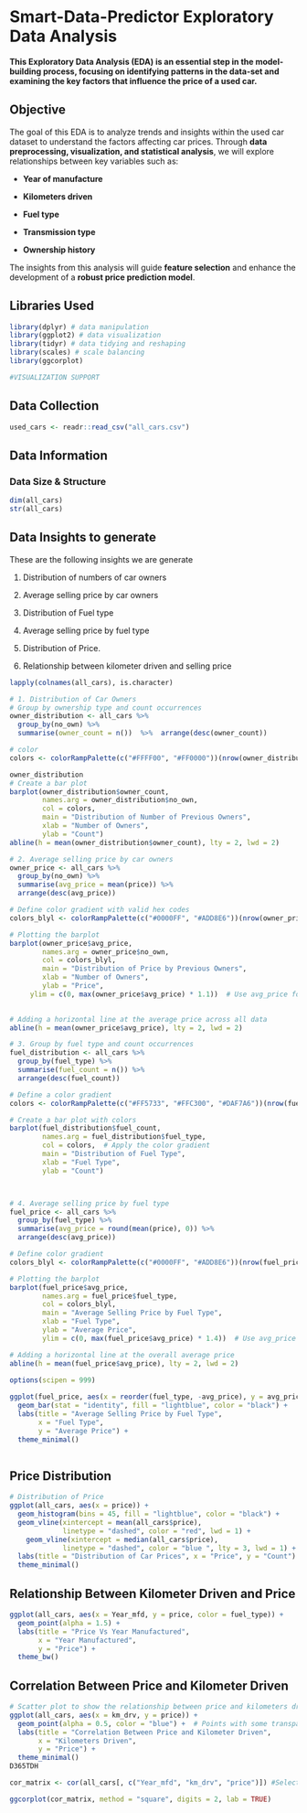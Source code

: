 # Smart-Data-Predictor Exploratory Data Analysis

**This Exploratory Data Analysis (EDA) is an essential step in the model-building process, focusing on identifying patterns in the data-set and examining the key factors that influence the price of a used car.**

## **Objective**

The goal of this EDA is to analyze trends and insights within the used car dataset to understand the factors affecting car prices. Through **data preprocessing, visualization, and statistical analysis**, we will explore relationships between key variables such as:

-   **Year of manufacture**

-   **Kilometers driven**

-   **Fuel type**

-   **Transmission type**

-   **Ownership history**

The insights from this analysis will guide **feature selection** and enhance the development of a **robust price prediction model**.

## Libraries Used

```r
library(dplyr) # data manipulation
library(ggplot2) # data visualization
library(tidyr) # data tidying and reshaping
library(scales) # scale balancing
library(ggcorplot)
```

```r
#VISUALIZATION SUPPORT

```

## Data Collection

```r
used_cars <- readr::read_csv("all_cars.csv") 
```

## Data Information

### Data Size & Structure

```r
dim(all_cars)
str(all_cars)

```

## Data Insights to generate

These are the following insights we are generate

1.  Distribution of numbers of car owners

2.  Average selling price by car owners

3.  Distribution of Fuel type

4.  Average selling price by fuel type

5.  Distribution of Price.

6.  Relationship between kilometer driven and selling price

```r
lapply(colnames(all_cars), is.character)
```

```r
# 1. Distribution of Car Owners
# Group by ownership type and count occurrences
owner_distribution <- all_cars %>%
  group_by(no_own) %>%
  summarise(owner_count = n())  %>%  arrange(desc(owner_count))

# color
colors <- colorRampPalette(c("#FFFF00", "#FF0000"))(nrow(owner_distribution))

owner_distribution
# Create a bar plot
barplot(owner_distribution$owner_count, 
        names.arg = owner_distribution$no_own, 
        col = colors,
        main = "Distribution of Number of Previous Owners",
        xlab = "Number of Owners",
        ylab = "Count")
abline(h = mean(owner_distribution$owner_count), lty = 2, lwd = 2)


```

```r
# 2. Average selling price by car owners 
owner_price <- all_cars %>%
  group_by(no_own) %>%
  summarise(avg_price = mean(price)) %>%
  arrange(desc(avg_price))

# Define color gradient with valid hex codes
colors_blyl <- colorRampPalette(c("#0000FF", "#ADD8E6"))(nrow(owner_price))

# Plotting the barplot
barplot(owner_price$avg_price, 
        names.arg = owner_price$no_own, 
        col = colors_blyl,
        main = "Distribution of Price by Previous Owners",
        xlab = "Number of Owners",
        ylab = "Price",
     ylim = c(0, max(owner_price$avg_price) * 1.1))  # Use avg_price for y-axis limit
 

# Adding a horizontal line at the average price across all data
abline(h = mean(owner_price$avg_price), lty = 2, lwd = 2)


```

```r

# 3. Group by fuel type and count occurrences
fuel_distribution <- all_cars %>%
  group_by(fuel_type) %>%
  summarise(fuel_count = n()) %>%
  arrange(desc(fuel_count))

# Define a color gradient
colors <- colorRampPalette(c("#FF5733", "#FFC300", "#DAF7A6"))(nrow(fuel_distribution))

# Create a bar plot with colors
barplot(fuel_distribution$fuel_count, 
        names.arg = fuel_distribution$fuel_type,
        col = colors,  # Apply the color gradient
        main = "Distribution of Fuel Type",
        xlab = "Fuel Type",
        ylab = "Count")




```

```r
# 4. Average selling price by fuel type 
fuel_price <- all_cars %>%
  group_by(fuel_type) %>%
  summarise(avg_price = round(mean(price), 0)) %>%
  arrange(desc(avg_price))

# Define color gradient
colors_blyl <- colorRampPalette(c("#0000FF", "#ADD8E6"))(nrow(fuel_price))

# Plotting the barplot
barplot(fuel_price$avg_price, 
        names.arg = fuel_price$fuel_type, 
        col = colors_blyl,
        main = "Average Selling Price by Fuel Type",
        xlab = "Fuel Type",
        ylab = "Average Price",
        ylim = c(0, max(fuel_price$avg_price) * 1.4))  # Use avg_price for y-axis limit

# Adding a horizontal line at the overall average price
abline(h = mean(fuel_price$avg_price), lty = 2, lwd = 2)

options(scipen = 999)
  
ggplot(fuel_price, aes(x = reorder(fuel_type, -avg_price), y = avg_price)) + 
  geom_bar(stat = "identity", fill = "lightblue", color = "black") +
  labs(title = "Average Selling Price by Fuel Type", 
       x = "Fuel Type", 
       y = "Average Price") +
  theme_minimal()



```

## Price Distribution

```r
# Distribution of Price
ggplot(all_cars, aes(x = price)) + 
  geom_histogram(bins = 45, fill = "lightblue", color = "black") +
  geom_vline(xintercept = mean(all_cars$price), 
             linetype = "dashed", color = "red", lwd = 1) +
    geom_vline(xintercept = median(all_cars$price), 
             linetype = "dashed", color = "blue ", lty = 3, lwd = 1) +
  labs(title = "Distribution of Car Prices", x = "Price", y = "Count") +
  theme_minimal()

```

## Relationship Between Kilometer Driven and Price

```r
ggplot(all_cars, aes(x = Year_mfd, y = price, color = fuel_type)) +
  geom_point(alpha = 1.5) +
  labs(title = "Price Vs Year Manufactured",
       x = "Year Manufactured",
       y = "Price") +
  theme_bw()
```

## Correlation Between Price and Kilometer Driven

```r
# Scatter plot to show the relationship between price and kilometers driven
ggplot(all_cars, aes(x = km_drv, y = price)) + 
  geom_point(alpha = 0.5, color = "blue") +  # Points with some transparency
  labs(title = "Correlation Between Price and Kilometer Driven",
       x = "Kilometers Driven",
       y = "Price") +
  theme_minimal()
D365TDH
```

```r
cor_matrix <- cor(all_cars[, c("Year_mfd", "km_drv", "price")]) #Select numerical cols

ggcorplot(cor_matrix, method = "square", digits = 2, lab = TRUE)
```
